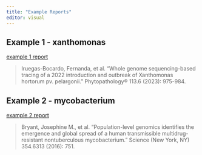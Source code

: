 ```yaml
---
title: "Example Reports"
editor: visual
---
```


## Example 1 - xanthomonas

<a href="https://grunwaldlab.github.io/pathogensurveillance_documentation/xanthomonas" target="_blank">example 1 report</a>

> Iruegas-Bocardo, Fernanda, et al. "Whole genome sequencing-based tracing of a 2022 introduction and outbreak of Xanthomonas hortorum pv. pelargonii." Phytopathology® 113.6 (2023): 975-984.

## Example 2 - mycobacterium

<a href="https://grunwaldlab.github.io/pathogensurveillance_documentation/mycobacteroides_small" target="_blank">example 2 report</a>

> Bryant, Josephine M., et al. "Population-level genomics identifies the emergence and global spread of a human transmissible multidrug-resistant nontuberculous mycobacterium." Science (New York, NY) 354.6313 (2016): 751.
